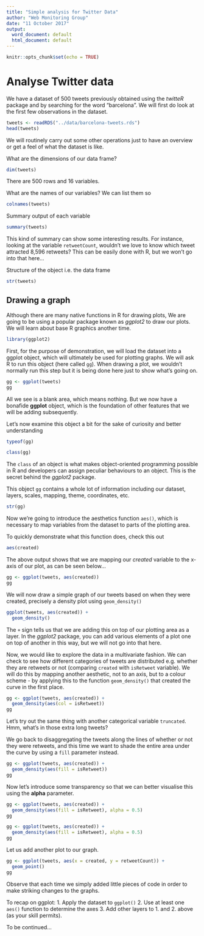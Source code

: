 ```yaml
---
title: "Simple analysis for Twitter Data"
author: "Web Monitoring Group"
date: "11 October 2017"
output:
  word_document: default
  html_document: default
---
```


```r
knitr::opts_chunk$set(echo = TRUE)
```

# Analyse Twitter data  
We have a dataset of 500 tweets previously obtained using the *twitteR* package and by searching for the word "barcelona". We will first do look at the first few observations in the dataset.
```r
tweets <- readRDS("../data/barcelona-tweets.rds")
head(tweets)
```

We will routinely carry out some other operations just to have an overview or get a feel of what the dataset is like.

What are the dimensions of our data frame?
```r
dim(tweets)
```
There are 500 rows and 16 variables.

What are the names of our variables? We can list them so
```r
colnames(tweets)
```

Summary output of each variable
```r
summary(tweets)
```
This kind of summary can show some interesting results. For instance, looking at the variable `retweetCount`, wouldn't we love to know which tweet attracted 8,596 retweets? This can be easily done with R, but we won't go into that here...

Structure of the object i.e. the data frame
```r
str(tweets)
```

## Drawing a graph  
Although there are many native functions in R for drawing plots, We are going to be using a popular package known as *ggplot2* to draw our plots. We will learn about base R graphics another time.
```r
library(ggplot2)
```

First, for the purpose of demonstration, we will load the dataset into a ggplot object, which will ultimately be used for plotting graphs. We will ask R to run this object (here called `gg`). When drawing a plot, we wouldn't normally run this step but it is being done here just to show what's going on.
```r
gg <- ggplot(tweets)
gg
```

All we see is a blank area, which means nothing. But we now have a bonafide **ggplot** object, which is the foundation of other features that we will be adding subsequently.

Let's now examine this object a bit for the sake of curiosity and better understanding
```r
typeof(gg)
```
```r
class(gg)
```
The `class` of an object is what makes object-oriented programming possible in R and developers can assign peculiar behaviours to an object. This is the secret behind the *ggplot2* package.

This object `gg` contains a whole lot of information including our dataset, layers, scales, mapping, theme, coordinates, etc.
```r
str(gg)
```

Now we're going to introduce the aesthetics function `aes()`, which is necessary to map variables from the dataset to parts of the plotting area.

To quickly demonstrate what this function does, check this out
```r
aes(created)
```
The above output shows that we are mapping our *created* variable to the x-axis of our plot, as can be seen below...
```r
gg <- ggplot(tweets, aes(created))
gg
```

We will now draw a simple graph of our tweets based on when they were created, precisely a density plot using `geom_density()`
```r
ggplot(tweets, aes(created)) + 
  geom_density()
```

The `+` sign tells us that we are adding this on top of our plotting area as a layer. In the *ggplot2* package, you can add various elements of a plot one on top of another in this way, but we will not go into that here.

Now, we would like to explore the data in a multivariate fashion. We can check to see how different categories of tweets are distributed e.g. whether they are retweets or not (comparing `created` with `isRetweet` variable). We will do this by mapping another aesthetic, not to an axis, but to a colour scheme - by applying this to the function `geom_density()` that created the curve in the first place.
```r
gg <- ggplot(tweets, aes(created)) + 
  geom_density(aes(col = isRetweet))
gg
```

Let's try out the same thing with another categorical variable `truncated`. Hmm, what's in those extra long tweets?

We go back to disaggregating the tweets along the lines of whether or not they were retweets, and this time we want to shade the entire area under the curve by using a `fill` parameter instead.
```r
gg <- ggplot(tweets, aes(created)) +
  geom_density(aes(fill = isRetweet))
gg
```

Now let's introduce some transparency so that we can better visualise this using the **alpha** parameter.
```r
gg <- ggplot(tweets, aes(created)) + 
  geom_density(aes(fill = isRetweet), alpha = 0.5)
gg
```


```r
gg <- ggplot(tweets, aes(created)) + 
  geom_density(aes(fill = isRetweet), alpha = 0.5)
gg
```


Let us add another plot to our graph.  
```r
gg <- ggplot(tweets, aes(x = created, y = retweetCount)) +
  geom_point()
gg
```

Observe that each time we simply added little pieces of code in order to make striking changes to the graphs.

To recap on ggplot:
1. Apply the dataset to `ggplot()`
2. Use at least one `aes()` function to determine the axes
3. Add other layers to 1. and 2. above (as your skill permits).

To be continued...